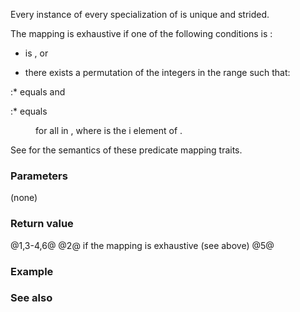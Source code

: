 {{cpp/container/mdspan/layout_stride/mapping/title|''mapping-traits''}}
{{cpp/container/mdspan/layout_stride/mapping/navbar}}
{{dcl begin}}
{{dcl|num=1|since=c++23|
static constexpr bool is_unique() noexcept;
}}
{{dcl|num=2|since=c++23|
constexpr bool is_exhaustive() const noexcept;
}}
{{dcl|num=3|since=c++23|
static constexpr bool is_strided() noexcept;
}}
{{dcl|num=4|since=c++23|
static constexpr bool is_always_unique() noexcept;
}}
{{dcl|num=5|since=c++23|
static constexpr bool is_always_exhaustive() noexcept;
}}
{{dcl|num=6|since=c++23|
static constexpr bool is_always_strided() noexcept;
}}
{{dcl end}}

Every instance of every specialization of {{tt|mapping}} is unique and strided.

The mapping is exhaustive if one of the following conditions is {{c|true}}:
* {{c|rank_}} is {{c|0}}, or
* there exists a permutation {{c|p}} of the integers in the range {{range|0|rank_}} such that:
:* {{c|stride(p[0])}} equals {{c|1}} and
:* {{c|stride(p[i])}} equals {{c|stride(p[i - 1]) * extents().extent(p[i - 1])}} 
:for all {{c|i}} in {{range|1|rank_}}, where {{c|p[i]}} is the i{{sup|th}} element of {{c|p}}.
{{petty|({{lti|cpp/container/mdspan/layout_stride/mapping#Member constants|rank_}} is an exposition-only static member constant defined in {{c/core|std::layout_stride::mapping}}.)}}

See {{named req|LayoutMapping}} for the semantics of these predicate mapping traits.

===Parameters===
(none)

===Return value===
@1,3-4,6@ {{c|true}}
@2@ {{c|true}} if the mapping is exhaustive (see above)
@5@ {{c|false}}

===Example===
{{example}}

===See also===
{{todo}}

{{langlinks|de|es|ja|ru|zh}}